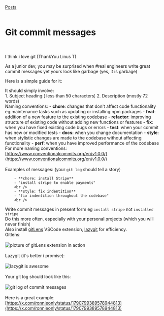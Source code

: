 [Posts](/posts)<br /><br />
# Git commit messages <br /><br />
I think i love git (ThankYou Linus T)<br />

As a junior dev, you may be surprised when #real engineers write great commit messages yet yours look like garbage (yes, it is garbage)<br />

Here is a simple guide for it:<br />

It should simply involve:<br />
    1. Subject heading ( less than 50 characters)
    2. Description (mostly 72 words)
<br /> 
Naming conventions:
        - **chore**: changes that don't affect code functionality eg maintenance tasks such as updating or installing npm packages
        - **feat**: addition of a new feature to the existing codebase
        - **refactor**: improving structure of existing code without adding new functions or features
        - **fix**: when you have fixed existing code bugs or errors
        - **test**: when your commit has new or modified tests
        - **docs**: when you change documentation
        - **style**: when stylistic changes are made to the codebase without affecting functionality
        - **perf**: when you have improved performance of the codebase
<br />
For more naming conventions:<br />
[https://www.conventionalcommits.org/en/v1.0.0/](https://www.conventionalcommits.org/en/v1.0.0/)<br /><br />
Examples of messages: (your `git log` should tell a story)<br />

        - **chore: install Stripe**
        - "install stripe to enable payments"
        <br />
        - **style: fix indentition**
        - "fix indentition throughout the codebase"
        <br />
Write commit messages in present form eg `install stripe` not `installed stripe`<br />
Do this more often, especially with your personal projects (which you will never finish)<br />
Also install [gitLens](https://marketplace.visualstudio.com/items?itemName=eamodio.gitlens) VSCode extension, [lazygit](https://github.com/jesseduffield/lazygit) for efficiency.<br />
Gitlens:<br /><br />
![picture of gitLens extension in action](/commit-messages/gitlens.png)
<br /><br />Lazygit (it's better i promise):<br /><br />
![lazygit is awesome](/thoughts/Screenshot_2024-06-16_21_54_29.png)
<br /><br />Your git log should look like this: <br /><br />
![git log of commit messages](/commit-messages/Screenshot_2024-06-04_11_59_10.png)
<br /><br />Here is a great example:
[https://x.com/ronnieonly/status/1790799389578944813](https://x.com/ronnieonly/status/1790799389578944813)


